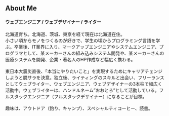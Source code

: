## About Me

#### ウェブエンジニア / ウェブデザイナー / ライター

北海道育ち。北海道、茨城、東京を経て現在は北海道在住。
<br />
小さい頃からモノをつくるのが好きで、学生の頃からプログラミング言語を学ぶ。卒業後、IT業界に入り、マークアップエンジニアやシステムエンジニア、プログラマとして、某メーカーさんの組み込みシステム開発や、某メーカーさんの医療システムを開発、企業・著名人のHP作成など幅広く携わる。
<br />
<br />
東日本大震災直後、「本当にやりたいこと」を実現するためにキャリアチェンジしようと脱サラを決意。独立後、ライティングのスキルと出会い、フリーランスとしてウェブライター、ウェブエンジニア、ウェブデザイナーの3本柱で幅広く活動中。ウェブライターは、ハンドルネーム”おおとろ”として活動している。フルスタックエンジニア（フルスタックデザイナー）になることが目標。
<br />
<br />
趣味は、アウトドア（釣り、キャンプ）、スペシャルティコーヒー、読書。
